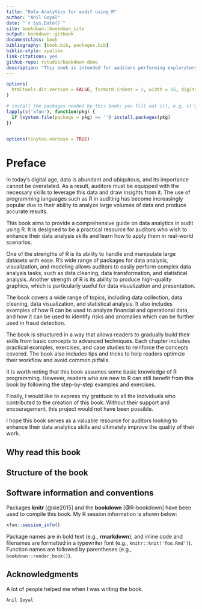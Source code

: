 ```yaml
--- 
title: "Data Analytics for audit using R"
author: "Anil Goyal"
date: "`r Sys.Date()`"
site: bookdown::bookdown_site
output: bookdown::gitbook
documentclass: book
bibliography: [book.bib, packages.bib]
biblio-style: apalike
link-citations: yes
github-repo: rstudio/bookdown-demo
description: "This book is intended for auditors performing exploratory data analytics using R programming language, mainly baseR and Tidyverse."
---
```


```r
options(
  htmltools.dir.version = FALSE, formatR.indent = 2, width = 55, digits = 4
)

# install the packages needed by this book; you fill out c(), e.g. c('ggplot2', 'dplyr')
lapply(c('xfun'), function(pkg) {
  if (system.file(package = pkg) == '') install.packages(pkg)
})


options(tinytex.verbose = TRUE)
```

# Preface {-}

In today's digital age, data is abundant and ubiquitous, and its importance cannot be overstated. As a result, auditors must be equipped with the necessary skills to leverage this data and draw insights from it. The use of programming languages such as R in auditing has become increasingly popular due to their ability to analyze large volumes of data and produce accurate results.

This book aims to provide a comprehensive guide on data analytics in audit using R. It is designed to be a practical resource for auditors who wish to enhance their data analysis skills and learn how to apply them in real-world scenarios.

One of the strengths of R is its ability to handle and manipulate large datasets with ease. R's wide range of packages for data analysis, visualization, and modeling allows auditors to easily perform complex data analysis tasks, such as data cleaning, data transformation, and statistical analysis. Another strength of R is its ability to produce high-quality graphics, which is particularly useful for data visualization and presentation.

The book covers a wide range of topics, including data collection, data cleaning, data visualization, and statistical analysis. It also includes examples of how R can be used to analyze financial and operational data, and how it can be used to identify risks and anomalies which can be further used in fraud detection.

The book is structured in a way that allows readers to gradually build their skills from basic concepts to advanced techniques. Each chapter includes practical examples, exercises, and case studies to reinforce the concepts covered. The book also includes tips and tricks to help readers optimize their workflow and avoid common pitfalls.

It is worth noting that this book assumes some basic knowledge of R programming. However, readers who are new to R can still benefit from this book by following the step-by-step examples and exercises.

Finally, I would like to express my gratitude to all the individuals who contributed to the creation of this book. Without their support and encouragement, this project would not have been possible.

I hope this book serves as a valuable resource for auditors looking to enhance their data analytics skills and ultimately improve the quality of their work.



## Why read this book {-}



## Structure of the book {-}



## Software information and conventions {-}

Packages **knitr**\index{knitr} [@xie2015] and the **bookdown**\index{bookdown} [@R-bookdown] have been used to compile this book. My R session information is shown below:

```r
xfun::session_info()
```

Package names are in bold text (e.g., **rmarkdown**), and inline code and filenames are formatted in a typewriter font (e.g., `knitr::knit('foo.Rmd')`). Function names are followed by parentheses (e.g., `bookdown::render_book()`).

## Acknowledgments {-}

A lot of people helped me when I was writing the book.

```block2
Anil Goyal
```


